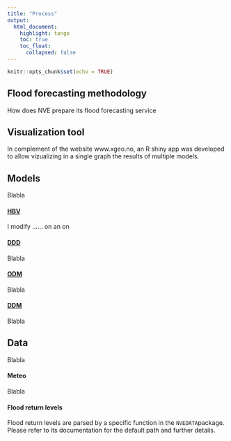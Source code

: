 ```yaml
---
title: "Process"
output: 
  html_document:
    highlight: tango
    toc: true
    toc_float:
      collapsed: false
---
```


```r
knitr::opts_chunk$set(echo = TRUE)
```


## Flood forecasting methodology

How does NVE prepare its flood forecasting service

## Visualization tool

In complement of the website www.xgeo.no, an R shiny app was developed to allow vizualizing in a single graph the results of multiple models.

## Models

Blabla

#### [HBV](HBV.html)

I modify
...... on an on

#### [DDD](DDD.html)

Blabla

#### [ODM](ODM.html)

Blabla

#### [DDM](DDM.html)

Blabla


## Data

Blabla

#### Meteo

Blabla

#### Flood return levels

Flood return levels are parsed by a specific function in the `NVEDATA`package. Please refer to its documentation for the default path and further details.
